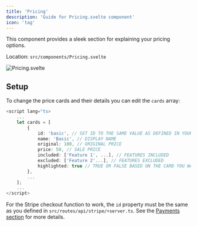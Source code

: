 ```yaml
---
title: 'Pricing'
description: 'Guide for Pricing.svelte component'
icon: 'tag'
---
```


This component provides a sleek section for explaining your pricing options.

Location: `src/components/Pricing.svelte`

![Pricing.svelte](/images/Pricing.png)

## Setup
To change the price cards and their details you can edit the `cards` array:
```typescript Pricing.svelte
<script lang="ts>
    ...
    let cards = [
        {
            id: 'basic', // SET ID TO THE SAME VALUE AS DEFINED IN YOUR src/routes/api/stripe/+server.ts
            name: 'Basic', // DISPLAY NAME
            original: 100, // ORIGINAL PRICE
            price: 50, // SALE PRICE
            included: ['Feature 1', ...], // FEATURES INCLUDED 
            excluded: ['Feature 2'...], // FEATURES EXCLUDED
            highlighted: true // TRUE OR FALSE BASED ON THE CARD YOU WANT TO HIGHLIGHT AS "POPULAR" 
        },
        ...
    ];
    ...
</script>
```

<Warning>For the Stripe checkout function to work, the `id` property must be the same as you defined in `src/routes/api/stripe/+server.ts`. See the <a href="/features/payments#usage" target="_blank">Payments section</a> for more details.</Warning>